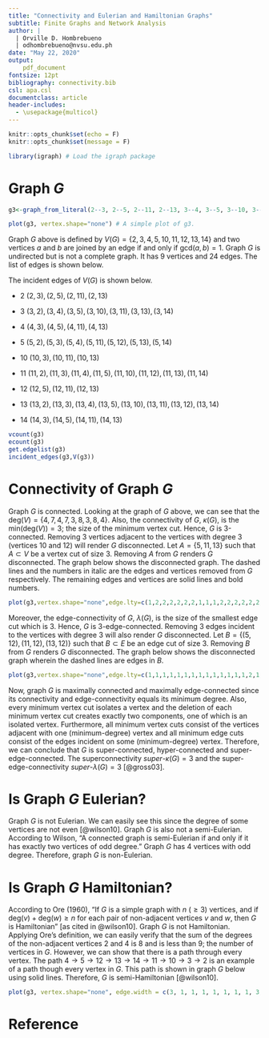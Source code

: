 ```yaml
---
title: "Connectivity and Eulerian and Hamiltonian Graphs"
subtitle: Finite Graphs and Network Analysis
author: |
  | Orville D. Hombrebueno
  | odhombrebueno@nvsu.edu.ph
date: "May 22, 2020"
output: 
    pdf_document
fontsize: 12pt
bibliography: connectivity.bib
csl: apa.csl
documentclass: article
header-includes: 
  - \usepackage{multicol}
---
```

```r
knitr::opts_chunk$set(echo = F)
knitr::opts_chunk$set(message = F)
```

```r
library(igraph) # Load the igraph package
```
# Graph $G$

```r
g3<-graph_from_literal(2--3, 2--5, 2--11, 2--13, 3--4, 3--5, 3--10, 3--11, 3--13, 3--14, 4--5, 4--11, 4--13, 5--11, 5--12, 5--13, 5--14, 10--11, 10--13, 11--12, 11--13, 11--14, 12--13, 13--14)

plot(g3, vertex.shape="none") # A simple plot of g3. 
```

Graph $G$ above is defined by $V(G)=\{2,3,4,5,10,11,12,13,14\}$ and two vertices $a$ and $b$ are joined by an edge if and only if $\text{gcd}(a,b)=1$. Graph $G$ is undirected but is not a complete graph. It has $9$ vertices and $24$ edges. The list of edges is shown below.

\begin{multicols}{4}
\begin{enumerate}
\item $(2,3)$
\item $(2,5)$
\item $(2,11)$
\item $(2,13)$
\item $(3,5)$
\item $(3,11)$
\item $(3,13)$
\item $(3,4)$
\item $(3,10)$
\item $(3,14)$
\item $(5,11)$
\item $(5,13)$
\item $(5,4)$
\item $(5,14)$
\item $(5,12)$
\item $(11,13)$
\item $(11,4)$
\item $(11,10)$
\item $(11,14)$
\item $(11,12)$
\item $(13,4)$
\item $(13,10)$
\item $(13,14)$
\item $(13,12)$
\end{enumerate}
\end{multicols}

The incident edges of $V(G)$ is shown below.

  - $2$ $(2,3),(2,5),(2,11),(2,13)$

  - $3$ $(3,2),(3,4),(3,5),(3,10),(3,11),(3,13),(3,14)$

  - $4$ $(4,3),(4,5),(4,11),(4,13)$

  - $5$ $(5,2),(5,3),(5,4),(5,11),(5,12),(5,13),(5,14)$

  - $10$ $(10,3),(10,11),(10,13)$

  - $11$ $(11,2),(11,3),(11,4),(11,5),(11,10),(11,12),(11,13),(11,14)$

  - $12$ $(12,5),(12,11),(12,13)$

  - $13$ $(13,2),(13,3),(13,4),(13,5),(13,10),(13,11),(13,12),(13,14)$

  - $14$ $(14,3),(14,5),(14,11),(14,13)$

```r
vcount(g3)
ecount(g3)
get.edgelist(g3)
incident_edges(g3,V(g3))
```

\pagebreak

# Connectivity of Graph $G$

Graph $G$ is connected. Looking at the graph of $G$ above, we can see that the $\text{deg}(V)=\{4,7,4,7,3,8,3,8,4\}$. Also, the connectivity of $G$, $\kappa(G)$, is the $\text{min}(\text{deg}(V))=3$; the size of the minimum vertex cut. Hence, $G$ is 3-connected. Removing 3 vertices adjacent to the vertices with degree 3 (vertices 10 and 12) will render $G$ disconnected. Let $A=\{5,11,13\}$ such that $A\subset V$ be a vertex cut of size 3. Removing $A$ from $G$ renders $G$ disconnected. The graph below shows the disconnected graph. The dashed lines and the numbers in italic are the edges and vertices removed from $G$ respectively. The remaining edges and vertices are solid lines and bold numbers.

```r
plot(g3,vertex.shape="none",edge.lty=c(1,2,2,2,2,2,2,1,1,1,2,2,2,2,2,2,2,2,2,2,2,2,2,2), vertex.label.font=c(2,2,3,3,3,2,2,2,2))
```

Moreover, the edge-connectivity of $G$, $\lambda(G)$, is the size of the smallest edge cut which is 3. Hence, $G$ is 3-edge-connected. Removing 3 edges incident to the vertices with degree 3 will also render $G$ disconnected. Let $B=\{(5,12),(11,12),(13,12)\}$ such that $B\subset E$ be an edge cut of size 3. Removing $B$ from $G$ renders $G$ disconnected. The graph below shows the disconnected graph wherein the dashed lines are edges in $B$.

```r
plot(g3,vertex.shape="none",edge.lty=c(1,1,1,1,1,1,1,1,1,1,1,1,1,1,2,1,1,1,1,2,1,1,1,2), vertex.label.font=2)
```

Now, graph $G$ is maximally connected and maximally edge-connected since its connectivity and edge-connectivity equals its minimum degree. Also, every minimum vertex cut isolates a vertex and the deletion of each minimum vertex cut creates exactly two components, one of which is an isolated vertex. Furthermore, all minimum vertex cuts consist of the vertices adjacent with one (minimum-degree) vertex and all minimum edge cuts consist of the edges incident on some (minimum-degree) vertex. Therefore, we can conclude that $G$ is super-connected, hyper-connected and super-edge-connected. The superconnectivity $super \text{-} \kappa(G)=3$ and the super-edge-connectivity $super \text{-}\lambda(G)=3$ [@gross03].

\pagebreak

# Is Graph $G$ Eulerian?

Graph $G$ is not Eulerian. We can easily see this since the degree of some vertices are not even [@wilson10]. Graph $G$ is also not a semi-Eulerian. According to Wilson, "A connected graph is semi-Eulerian if and only if it has exactly two vertices of odd degree." Graph $G$ has 4 vertices with odd degree. Therefore, graph $G$ is non-Eulerian.

\pagebreak

# Is Graph $G$ Hamiltonian?

According to Ore (1960), "If $G$ is a simple graph with $n\:(\geq3)$ vertices, and if $\text{deg}(v)+\text{deg}(w)\geq n$ for each pair of non-adjacent vertices $v$ and $w$, then $G$ is Hamiltonian" [as cited in @wilson10]. Graph $G$ is not Hamiltonian. Applying Ore's definition, we can easily verify that the sum of the degrees of the non-adjacent vertices $2$ and $4$ is $8$ and is less than 9; the number of vertices in $G$. However, we can show that there is a path through every vertex. The path $4 \rightarrow 5 \rightarrow 12 \rightarrow13\rightarrow14\rightarrow11\rightarrow10\rightarrow3\rightarrow2$ is an example of a path though every vertex in $G$. This path is shown in graph $G$ below using solid lines. Therefore, $G$ is semi-Hamiltonian [@wilson10].

```r
plot(g3, vertex.shape="none", edge.width = c(3, 1, 1, 1, 1, 1, 1, 1, 3, 1, 1, 1, 3, 1, 3, 1, 1, 3, 3, 1, 1, 1, 3, 3)) # A simple plot of g3. 
```

# Reference